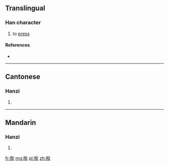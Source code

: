 {{also|撳}}
==Translingual==

===Han character===
{{Han char|rn=64|rad=手|as=09|sn=12|four=|canj=QCNO,XQCNO|ids=⿲扌钅欠}}

# to [[press]]

====References====
* {{Han ref|kx=0445.341|hdz=31918.040|uh=63FF|ud=25599}}

----

==Cantonese==

===Hanzi===
{{yue-hanzi|jyut=[[gam6]]|y=gam6|tra=撳}}

# {{defn|lang=yue|sort=手09}}

----

==Mandarin==

===Hanzi===
{{cmn-hanzi|tra=撳|pin=[[qìn]] ([[qin4]])|wg=ch'in<sup>4</sup>}}

# {{defn|lang=cmn|sort=手09}}

[[fr:揿]]
[[mg:揿]]
[[pl:揿]]
[[zh:揿]]